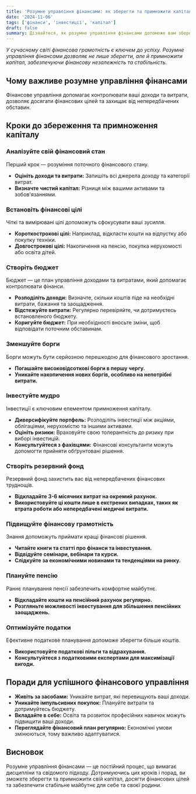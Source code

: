 ```yaml
---
title: 'Розумне управління фінансами: як зберегти та примножити капітал'
date: '2024-11-06'
tags: ['фінанси', 'інвестиції', 'капітал']
draft: false
summary: Дізнайтеся, як розумне управління фінансами допоможе вам зберегти та примножити капітал. Практичні поради та стратегії для ефективного фінансового планування та інвестування.
---
```


*У сучасному світі фінансова грамотність є ключем до успіху. Розумне управління фінансами дозволяє не лише зберегти, але й примножити капітал, забезпечуючи фінансову незалежність та стабільність.*

## Чому важливе розумне управління фінансами

Фінансове управління допомагає контролювати ваші доходи та витрати, дозволяє досягати фінансових цілей та захищає від непередбачених обставин.

## Кроки до збереження та примноження капіталу

### Аналізуйте свій фінансовий стан

Перший крок — розуміння поточного фінансового стану.

- **Оцініть доходи та витрати:** Запишіть всі джерела доходу та категорії витрат.
- **Визначте чистий капітал:** Різниця між вашими активами та зобов'язаннями.

### Встановіть фінансові цілі

Чіткі та вимірювані цілі допоможуть сфокусувати ваші зусилля.

- **Короткострокові цілі:** Наприклад, відкласти кошти на відпустку або покупку техніки.
- **Довгострокові цілі:** Накопичення на пенсію, покупка нерухомості або освіта дітей.

### Створіть бюджет

Бюджет — це план управління доходами та витратами, який допомагає контролювати фінанси.

- **Розподіліть доходи:** Визначте, скільки коштів піде на необхідні витрати, бажання та заощадження.
- **Відстежуйте витрати:** Регулярно перевіряйте, чи дотримуєтесь встановленого бюджету.
- **Коригуйте бюджет:** При необхідності вносьте зміни, щоб відповідати поточним обставинам.

### Зменшуйте борги

Борги можуть бути серйозною перешкодою для фінансового зростання.

- **Погашайте високовідсоткові борги в першу чергу.**
- **Уникайте накопичення нових боргів, особливо на непотрібні витрати.**

### Інвестуйте мудро

Інвестиції є ключовим елементом примноження капіталу.

- **Диверсифікуйте портфель:** Розподіліть інвестиції між акціями, облігаціями, нерухомістю та іншими активами.
- **Оцініть ризики:** Враховуйте свою толерантність до ризику при виборі інвестицій.
- **Консультуйтеся з фахівцями:** Фінансові консультанти можуть допомогти прийняти обґрунтовані рішення.

### Створіть резервний фонд

Резервний фонд захистить вас від непередбачених фінансових труднощів.

- **Відкладайте 3-6 місячних витрат на окремий рахунок.**
- **Використовуйте ці кошти лише в екстрених випадках, таких як втрата роботи або непередбачені медичні витрати.**

### Підвищуйте фінансову грамотність

Знання допоможуть приймати кращі фінансові рішення.

- **Читайте книги та статті про фінанси та інвестування.**
- **Відвідуйте семінари, вебінари та курси.**
- **Слідкуйте за економічними новинами та тенденціями на ринку.**

### Плануйте пенсію

Раннє планування пенсії забезпечить комфортне майбутнє.

- **Відкладайте кошти на пенсійний рахунок регулярно.**
- **Розгляньте можливості інвестування для збільшення пенсійних заощаджень.**

### Оптимізуйте податки

Ефективне податкове планування допоможе зберегти більше коштів.

- **Використовуйте податкові пільги та відрахування.**
- **Консультуйтеся з податковими експертами для максимізації вигоди.**

## Поради для успішного фінансового управління

- **Живіть за засобами:** Уникайте витрат, які перевищують ваші доходи.
- **Уникайте імпульсивних покупок:** Плануйте витрати та дотримуйтесь бюджету.
- **Вкладайте в себе:** Освіта та розвиток професійних навичок можуть підвищити ваші доходи.
- **Переглядайте фінансовий план регулярно:** Економічні умови змінюються, тому важливо адаптуватися.

## Висновок

Розумне управління фінансами — це постійний процес, що вимагає дисципліни та свідомого підходу. Дотримуючись цих кроків і порад, ви зможете зберегти та примножити свій капітал, досягти фінансових цілей та забезпечити стабільне майбутнє для себе та своєї родини.
